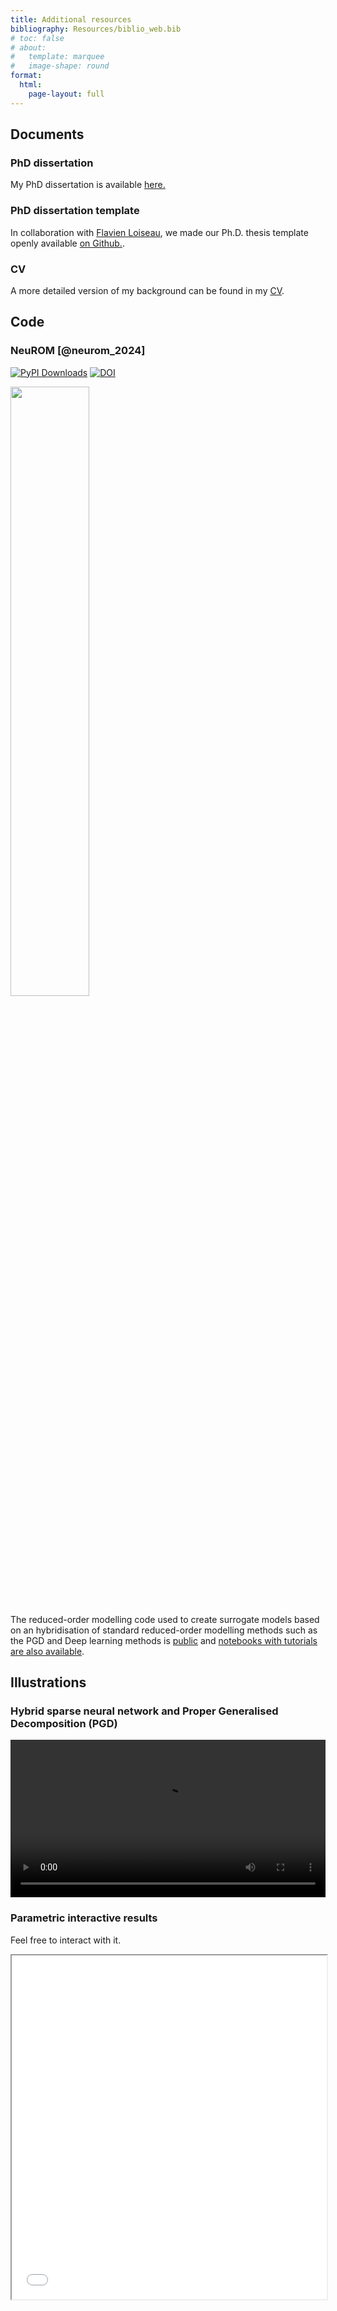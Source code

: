 ```yaml
---
title: Additional resources
bibliography: Resources/biblio_web.bib
# toc: false
# about:
#   template: marquee
#   image-shape: round
format:
  html:
    page-layout: full
---
```


## Documents
### PhD dissertation
My PhD dissertation is available <a href="Resources/Documents/PhD_Thesis.pdf">here.</a>

### PhD dissertation template
In collaboration with <a href="https://floiseau.github.io/">Flavien Loiseau</a>, we made our Ph.D. thesis template openly available <a href="https://github.com/floiseau/PhD_Thesis_Template">on Github.</a>.

### CV
A more detailed version of my background can be found in my <a href="Resources/Documents/CV.pdf">[CV]</a>.

## Code

### NeuROM [@neurom_2024]
[![PyPI Downloads](https://img.shields.io/pypi/dm/NeuROM-Py.svg?label=PyPI%20downloads)](
https://pypi.org/project/NeuROM-Py/)
[![DOI](https://zenodo.org/badge/DOI/10.5281/zenodo.13772741.svg)](https://doi.org/10.5281/zenodo.13772741)


![](Resources/Images/NeuROM_ter.svg){width="50%" fig-align="center"}

The reduced-order modelling code used to create surrogate models based on an hybridisation of standard reduced-order modelling methods such as the PGD and Deep learning methods is [public](https://TODO) and [notebooks with tutorials are also available](https://TODO).

## Illustrations

### Hybrid sparse neural network and Proper Generalised Decomposition (PGD)

<video width="100%" controls>
  <source src="Resources/Videos/HiDeNN.mp4" type="video/mp4">
</video>

### Parametric interactive results
Feel free to interact with it.

<iframe width="100%" height="550" src="Resources/Results/Parametric_E_Theta.html"></IFRAME>